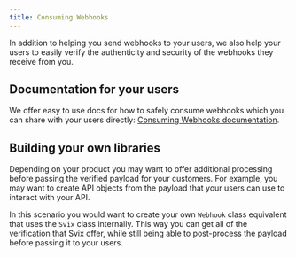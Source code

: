 ```yaml
---
title: Consuming Webhooks
---
```


In addition to helping you send webhooks to your users, we also help your users to easily verify the authenticity and security of the webhooks they receive from you.

## Documentation for your users

We offer easy to use docs for how to safely consume webhooks which you can share with your users directly: [Consuming Webhooks documentation](/receiving/introduction).

## Building your own libraries

Depending on your product you may want to offer additional processing before passing the verified payload for your customers. For example, you may want to create API objects from the payload that your users can use to interact with your API.

In this scenario you would want to create your own `Webhook` class equivalent that uses the `Svix` class internally. This way you can get all of the verification that Svix offer, while still being able to post-process the payload before passing it to your users.

